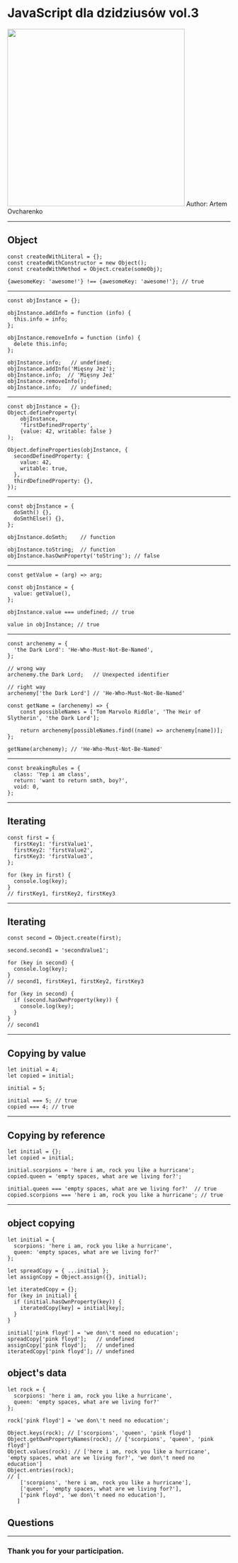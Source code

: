 

<Head>
  <title>JavaScript dla dzidziusów</title>
</Head>

# JavaScript dla dzidziusów vol.3


<ImageWithLabel>
  <img height="400" src="./static/at-finish.jpg"/>
</ImageWithLabel>
Author: Artem Ovcharenko

---
## Object

```
const createdWithLiteral = {};
const createdWithConstructor = new Object();
const createdWithMethod = Object.create(someObj);

{awesomeKey: 'awesome!'} !== {awesomeKey: 'awesome!'}; // true
```
---
```
const objInstance = {};

objInstance.addInfo = function (info) {
  this.info = info;
};

objInstance.removeInfo = function (info) {
  delete this.info;
};

objInstance.info;   // undefined;
objInstance.addInfo('Mięsny Jeż');
objInstance.info;  // 'Mięsny Jeż'
objInstance.removeInfo();
objInstance.info;   // undefined;
```
---
```
const objInstance = {};
Object.defineProperty(
    objInstance,
    'firstDefinedProperty',
    {value: 42, writable: false }
);

Object.defineProperties(objInstance, {
  secondDefinedProperty: {
    value: 42,
    writable: true,
  },
  thirdDefinedProperty: {},
});

```
---
```
const objInstance = {
  doSmth() {},
  doSmthElse() {},
};

objInstance.doSmth;    // function

objInstance.toString;  // function
objInstance.hasOwnProperty('toString'); // false
```
---
```
const getValue = (arg) => arg;

const objInstance = {
  value: getValue(),
};

objInstance.value === undefined; // true

value in objInstance; // true
```
---
```
const archenemy = {
  'the Dark Lord': 'He-Who-Must-Not-Be-Named',
};

// wrong way
archenemy.the Dark Lord;   // Unexpected identifier

// right way
archenemy['the Dark Lord'] // 'He-Who-Must-Not-Be-Named'

const getName = (archenemy) => {
    const possibleNames = ['Tom Marvolo Riddle', 'The Heir of Slytherin', 'the Dark Lord'];

    return archenemy[possibleNames.find((name) => archenemy[name])];
};

getName(archenemy); // 'He-Who-Must-Not-Be-Named'
```
---
```
const breakingRules = {
  class: 'Yep i am class',
  return: 'want to return smth, boy?',
  void: 0,
};
```
---
## Iterating
```
const first = {
  firstKey1: 'firstValue1',
  firstKey2: 'firstValue2',
  firstKey3: 'firstValue3',
};

for (key in first) {
  console.log(key);
}
// firstKey1, firstKey2, firstKey3
```
---

## Iterating
```
const second = Object.create(first);

second.second1 = 'secondValue1';

for (key in second) {
  console.log(key);
}
// second1, firstKey1, firstKey2, firstKey3

for (key in second) {
  if (second.hasOwnProperty(key)) {
    console.log(key);
  }
}
// second1
```
---
## Copying by value

```
let initial = 4;
let copied = initial;

initial = 5;

initial === 5; // true
copied === 4; // true
```
---
## Copying by reference

```
let initial = {};
let copied = initial;

initial.scorpions = 'here i am, rock you like a hurricane';
copied.queen = 'empty spaces, what are we living for?';

initial.queen === 'empty spaces, what are we living for?'  // true
copied.scorpions === 'here i am, rock you like a hurricane'; // true
```
---
## object copying

```
let initial = {
  scorpions: 'here i am, rock you like a hurricane',
  queen: 'empty spaces, what are we living for?'
};

let spreadCopy = { ...initial };
let assignCopy = Object.assign({}, initial);

let iteratedCopy = {};
for (key in initial) {
  if (initial.hasOwnProperty(key)) {
    iteratedCopy[key] = initial[key];
  }
}

initial['pink floyd'] = 'we don\'t need no education';
spreadCopy['pink floyd'];   // undefined
assignCopy['pink floyd'];   // undefined
iteratedCopy['pink floyd']; // undefined

```
## object's data

```
let rock = {
  scorpions: 'here i am, rock you like a hurricane',
  queen: 'empty spaces, what are we living for?'
};

rock['pink floyd'] = 'we don\'t need no education';

Object.keys(rock); // ['scorpions', 'queen', 'pink floyd']
Object.getOwnPropertyNames(rock); // ['scorpions', 'queen', 'pink floyd']
Object.values(rock); // ['here i am, rock you like a hurricane', 'empty spaces, what are we living for?', 'we don\'t need no education']
Object.entries(rock);
// [
    ['scorpions', 'here i am, rock you like a hurricane'],
    ['queen', 'empty spaces, what are we living for?'],
    ['pink floyd', 'we don\'t need no education'],
   ]

```
## Questions

---

### Thank you for your participation.
